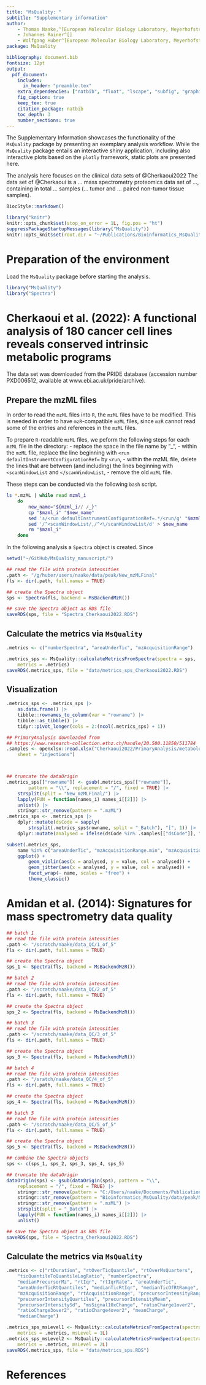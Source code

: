```yaml
---
title: "MsQuality: "
subtitle: "Supplementary information"
author:
    - Thomas Naake,^[European Molecular Biology Laboratory, Meyerhofstrasse 1, 69117 Heidelberg, Germany]
    - Johannes Rainer^[]
    - Wolfgang Huber^[European Molecular Biology Laboratory, Meyerhofstrasse 1, 69117 Heidelberg, Germany]
package: MsQuality

bibliography: document.bib
fontsize: 12pt
output:
  pdf_document:
    includes:
      in_header: "preamble.tex"
    extra_dependencies: ["natbib", "float", "lscape", "subfig", "graphicx"]
    fig_caption: true
    keep_tex: true
    citation_package: natbib
    toc_depth: 3
    number_sections: true
---
```


The Supplementary Information showcases the functionality of the 
`MsQuality` package by presenting an exemplary analysis workflow. While the
`MsQuality` package entails an interactive shiny application, including
also interactive plots based on the `plotly` framework, static
plots are presented here.

The analysis here focuses on the clinical data sets of @Cherkaoui2022 
The data set of @Cherkaoui is a ... mass spectrometry
proteomics data set of ..., containing in total ... samples
(... tumor and ... paired non-tumor tissue samples).

```r
BiocStyle::markdown()
```

```r
library("knitr")
knitr::opts_chunk$set(stop_on_error = 1L, fig.pos = "ht")
suppressPackageStartupMessages(library("MsQuality"))
knitr::opts_knit$set(root.dir = "~/Publications/Bioinformatics_MsQuality/")
```

# Preparation of the environment
Load the `MsQuality` package before starting the analysis. 
```r
library("MsQuality")
library("Spectra")
```

\newpage

# Cherkaoui et al. (2022): A functional analysis of 180 cancer cell lines reveals conserved intrinsic metabolic programs

The data set was downloaded from the PRIDE database (accession number PXD006512, 
available at www.ebi.ac.uk/pride/archive). 


## Prepare the mzML files

In order to read the `mzML` files into `R`, the `mzML` files have to be
modified. This is needed in order to have `mzR`-compatible `mzML` files, 
since `mzR` cannot read some of the entries and references in the `mzML` files.

To prepare `R`-readable `mzML` files, we peform the following steps for each 
`mzML` file in the directory:
- replace the space in the file name by "_",
- within the `mzML` file, replace the line beginning with
  `<run defaultInstrumentConfigurationRef=` by `<run`,
- within the mzML file, delete the lines that are between (and including) the 
  lines beginning with `<scanWindowList` and `</scanWindowList`,
- remove the old `mzML` file.

These steps can be conducted via the following `bash` script.

```bash
ls *.mzML | while read mzml_i
    do
        new_name="${mzml_i// /_}"
        cp "$mzml_i" "$new_name"
        sed 's/<run defaultInstrumentConfigurationRef=.*/<run/g' "$mzml_i" |
        sed '/^<scanWindowList/,/^<\/scanWindowList/d' > $new_name
        rm "$mzml_i"
    done
```


In the following analysis a `Spectra` object is created. Since

```r
setwd("~/GitHub/MsQuality_manuscript/")
```

```r
## read the file with protein intensities
.path <- "/g/huber/users/naake/data/peak/New_mzMLFinal"
fls <- dir(.path, full.names = TRUE)

## create the Spectra object
sps <- Spectra(fls, backend = MsBackendMzR())
```


```r
## save the Spectra object as RDS file
saveRDS(sps, file = "Spectra_Cherkaoui2022.RDS")
```

## Calculate the metrics via `MsQuality`
```r
.metrics <- c("numberSpectra", "areaUnderTic", "mzAcquisitionRange")

.metrics_sps <- MsQuality::calculateMetricsFromSpectra(spectra = sps, 
    metrics = .metrics)
saveRDS(.metrics_sps, file = "data/metrics_sps_Cherkaoui2022.RDS")
```


## Visualization
```r
.metrics_sps <- .metrics_sps |>
    as.data.frame() |>
    tibble::rownames_to_column(var = "rowname") |>
    tibble::as_tibble() |>
    tidyr::pivot_longer(cols = 2:(ncol(.metrics_sps) + 1))

## PrimaryAnalysis downloaded from 
## https://www.research-collection.ethz.ch/handle/20.500.11850/511784
.samples <- openxlsx::read.xlsx("Cherkaoui2022/PrimaryAnalysis/metabolomics_180CCL.xlsx",
    sheet = "injections")



## truncate the dataOrigin
.metrics_sps[["rowname"]] <- gsub(.metrics_sps[["rowname"]], 
        pattern = "\\", replacement = "/", fixed = TRUE) |>
    strsplit(split = "New_mzMLFinal/") |>
    lapply(FUN = function(names_i) names_i[[2]]) |> 
    unlist() |>
    stringr::str_remove(pattern = ".mzML")
.metrics_sps <- .metrics_sps |> 
    dplyr::mutate(dsCode = sapply(
        strsplit(.metrics_sps$rowname, split = "_Batch"), "[", 1)) |>
    dplyr::mutate(analysed = ifelse(dsCode %in% .samples[["dsCode"]], "yes", "no"))

subset(.metrics_sps, 
    name %in% c("areaUnderTic", "mzAcquisitionRange.min", "mzAcquisitionRange.max")) |>
    ggplot() +
        geom_violin(aes(x = analysed, y = value, col = analysed)) +
        geom_jitter(aes(x = analysed, y = value, col = analysed)) +
        facet_wrap(~ name, scales = "free") +
        theme_classic()


```

# Amidan et al. (2014): Signatures for mass spectrometry data quality

```r
## batch 1
## read the file with protein intensities
.path <- "/scratch/naake/data_QC/1_of_5"
fls <- dir(.path, full.names = TRUE)

## create the Spectra object
sps_1 <- Spectra(fls, backend = MsBackendMzR())

## batch 2
## read the file with protein intensities
.path <- "/scratch/naake/data_QC/2_of_5"
fls <- dir(.path, full.names = TRUE)

## create the Spectra object
sps_2 <- Spectra(fls, backend = MsBackendMzR())

## batch 3
## read the file with protein intensities
.path <- "/scratch/naake/data_QC/3_of_5"
fls <- dir(.path, full.names = TRUE)

## create the Spectra object
sps_3 <- Spectra(fls, backend = MsBackendMzR())

## batch 4
## read the file with protein intensities
.path <- "/sratch/naake/data_QC/4_of_5"
fls <- dir(.path, full.names = TRUE)

## create the Spectra object
sps_4 <- Spectra(fls, backend = MsBackendMzR())

## batch 5
## read the file with protein intensities
.path <- "/scratch/naake/data_QC/5_of_5"
fls <- dir(.path, full.names = TRUE)

## create the Spectra object
sps_5 <- Spectra(fls, backend = MsBackendMzR())

## combine the Spectra objects
sps <- c(sps_1, sps_2, sps_3, sps_4, sps_5)
```

```r
## truncate the dataOrigin
dataOrigin(sps) <- gsub(dataOrigin(sps), pattern = "\\", 
    replacement = "/", fixed = TRUE) |>
    stringr::str_remove(pattern = "C:/Users/naake/Documents/Publications/") |>
    stringr::str_remove(pattern = "Bioinformatics_MsQuality/data/peak/New_mzMLFinal/") |>
    stringr::str_remove(pattern = ".mzML") |>
    strsplit(split = "_Batch") |>
    lapply(FUN = function(names_i) names_i[[2]]) |> 
    unlist() 

## save the Spectra object as RDS file
saveRDS(sps, file = "Spectra_Cherkaoui2022.RDS")
```

## Calculate the metrics via `MsQuality`
```r
.metrics <- c("rtDuration", "rtOverTicQuantile", "rtOverMsQuarters", 
    "ticQuantileToQuantileLogRatio", "numberSpectra", 
    "medianPrecursorMz", "rtIqr", "rtIqrRate", "areaUnderTic", 
    "areaUnderTicRtQuantiles", "medianTicRtIqr", "medianTicOfRtRange",
    "mzAcquisitionRange", "rtAcquisitionRange", "precursorIntensityRange", 
    "precursorIntensityQuartiles", "precursorIntensityMean", 
    "precursorIntensitySd", "msSignal10xChange", "ratioCharge1over2", 
    "ratioCharge3over2", "ratioCharge4over2", "meanCharge", 
    "medianCharge")

.metrics_sps_msLevel1 <- MsQuality::calculateMetricsFromSpectra(spectra = sps, 
    metrics = .metrics, msLevel = 1L)
.metrics_sps_msLevel2 <- MsQuality::calculateMetricsFromSpectra(spectra = sps, 
    metrics = .metrics, msLevel = 2L)
saveRDS(.metrics_sps, file = "data/metrics_sps.RDS")
```

\newpage

# References


